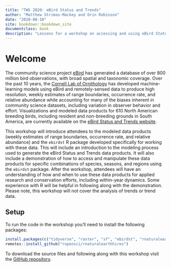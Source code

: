 ```yaml
--- 
title: "TWS 2020: eBird Status and Trends"
author: "Matthew Strimas-Mackey and Orin Robinson"
date: "2020-08-10"
site: bookdown::bookdown_site
documentclass: book
description: "Lessons for a workshop on accessing and using eBird Status and Trends data given at TWS 2020"
---
```


# Welcome {-}

The community science project [eBird](https://ebird.org/home) has generated a database of over 800 million bird observations, with broad spatial and taxonomic coverage. Over the past 10 years, the [Cornell Lab of Ornithology](https://www.birds.cornell.edu/home/) has developed machine-learning models using eBird and remotely-sensed data to produce high resolution, weekly estimates of range boundaries, occurrence rate, and relative abundance while accounting for many of the biases inherent in community science datasets, including variation in observer behavior and effort. Visualizations and modeled data products for 610 North American breeding birds, including resident and non-breeding grounds in South America, are currently available on the [eBird Status and Trends website](https://ebird.org/science/status-and-trends).

This workshop will introduce attendees to the modeled data products (weekly estimates of range boundaries, occurrence rate, and relative abundance) and the `ebirdst` R package developed specifically for working with these data. This will include an introduction to the modeling process used to generate the eBird Status and Trends data products. It will also include a demonstration of how to access and manipulate these data products for specific combinations of species, seasons, and regions using the `ebirdst` package. After the workshop, attendees will have an understanding of how and when to use these data products for applied research and conservation efforts, including within-year dynamics. Some experience with R will be helpful in following along with the demonstration. Please note, this workshop will not cover the analysis of trends or trend data.

## Setup

To run the code in the workshop you'll need to install the following packages:

```r
install.packages(c("tidyverse", "raster", "sf", "ebirdst", "rnaturalearth", "rgeos", "remotes"))
remotes::install_github("ropensci/rnaturalearthhires")
```

To download the source files and following along with this workshop visit the [GitHub repository](https://github.com/mstrimas/naoc2020-ebirdst/).